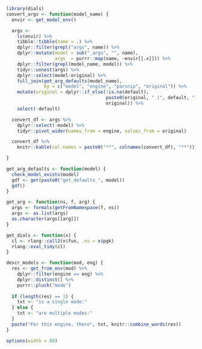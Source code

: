 ```r
library(dials)
convert_args <- function(model_name) {
  envir <- get_model_env()

  args <-
    ls(envir) %>%
    tibble::tibble(name = .) %>%
    dplyr::filter(grepl("args", name)) %>%
    dplyr::mutate(model = sub("_args", "", name),
                  args  = purrr::map(name, ~envir[[.x]])) %>%
    dplyr::filter(grepl(model_name, model)) %>%
    tidyr::unnest(args) %>%
    dplyr::select(model:original) %>%
    full_join(get_arg_defaults(model_name),
              by = c("model", "engine", "parsnip", "original")) %>%
    mutate(original = dplyr::if_else(!is.na(default),
                                     paste0(original, " (", default, ")"),
                                     original)) %>%
    select(-default)

  convert_df <- args %>%
    dplyr::select(-model) %>%
    tidyr::pivot_wider(names_from = engine, values_from = original)

  convert_df %>%
    knitr::kable(col.names = paste0("**", colnames(convert_df), "**"))

}

get_arg_defaults <- function(model) {
  check_model_exists(model)
  gdf <- get(paste0("get_defaults_", model))
  gdf()
}

get_arg <- function(ns, f, arg) {
  args <- formals(getFromNamespace(f, ns))
  args <- as.list(args)
  as.character(args[[arg]])
}

get_dials <- function(x) {
  cl <- rlang::call2(x$fun, .ns = x$pgk)
  rlang::eval_tidy(cl)
}

descr_models <- function(mod, eng) {
  res <- get_from_env(mod) %>% 
    dplyr::filter(engine == eng) %>% 
    dplyr::distinct() %>% 
    purrr::pluck("mode")
  
  if (length(res) == 1) {
    txt <- "is a single mode:"
  } else {
    txt <- "are multiple modes:"
  }
  paste("For this engine, there", txt, knitr::combine_words(res))
}

options(width = 80)
```
